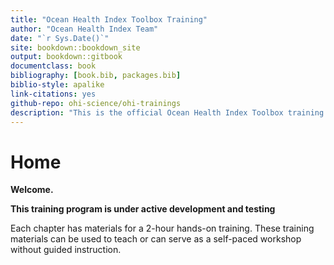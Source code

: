 ```yaml
--- 
title: "Ocean Health Index Toolbox Training"
author: "Ocean Health Index Team"
date: "`r Sys.Date()`"
site: bookdown::bookdown_site
output: bookdown::gitbook
documentclass: book
bibliography: [book.bib, packages.bib]
biblio-style: apalike
link-citations: yes
github-repo: ohi-science/ohi-trainings
description: "This is the official Ocean Health Index Toolbox training."
---
```


# Home {#home}

**Welcome.**   

**This training program is under active development and testing** 

Each chapter has materials for a 2-hour hands-on training. These training materials can be used to teach or can serve as a self-paced workshop without guided instruction. 


<!---
TODO, including: 

- first X chapters are overview of the workflow, independent from Toolbox
- next X chapters are Tbx specific

TODO @jules32: citation information --->
